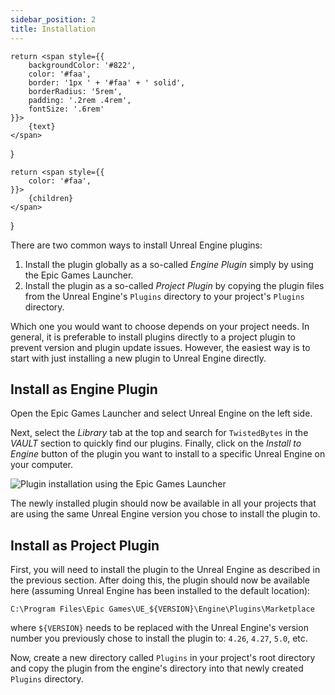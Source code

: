 ```yaml
---
sidebar_position: 2
title: Installation
---
```


    return <span style={{
        backgroundColor: '#822',
        color: '#faa',
        border: '1px ' + '#faa' + ' solid',
        borderRadius: '5rem',
        padding: '.2rem .4rem',
        fontSize: '.6rem'
    }}>
        {text}
    </span>
}

    return <span style={{
        color: '#faa',
    }}>
        {children}
    </span>
}

There are two common ways to install Unreal Engine plugins:

1. Install the plugin globally as a so-called *Engine Plugin* simply by using the Epic Games Launcher.
2. Install the plugin as a so-called *Project Plugin* by copying the plugin files from the Unreal Engine's `Plugins` directory to your project's
`Plugins` directory.

Which one you would want to choose depends on your project needs. In general, it is preferable to install plugins directly to a project plugin to prevent
version and plugin update issues. However, the easiest way is to start with just installing a new plugin to Unreal Engine directly.

## Install as Engine Plugin

Open the Epic Games Launcher and select Unreal Engine <Step text="1"/> on the left side.

Next, select the *Library* <Step text="2"/> tab at the top and search for `TwistedBytes` in the *VAULT* section <Step text="3"/> to quickly find our plugins.
Finally, click on the *Install to Engine* <Step text="4"/> button of the plugin you want to install to a specific Unreal Engine on your computer.

![Plugin installation using the Epic Games Launcher](_static/img/plugin_install_using_egl.png)

The newly installed plugin should now be available in all your projects that are using the same Unreal Engine version you chose to install the plugin to.

## Install as Project Plugin

First, you will need to install the plugin to the Unreal Engine as described in the previous section. After doing this, the plugin should now be available here
(assuming Unreal Engine has been installed to the default location):

`C:\Program Files\Epic Games\UE_`<Highlight>`${VERSION}`</Highlight>`\Engine\Plugins\Marketplace`

where <Highlight>`${VERSION}`</Highlight> needs to be replaced with the Unreal Engine's version number you previously chose to install the plugin to:
`4.26`, `4.27`, `5.0`, etc.

Now, create a new directory called `Plugins` in your project's root directory and copy the plugin from the engine's directory into that newly created
`Plugins` directory.

